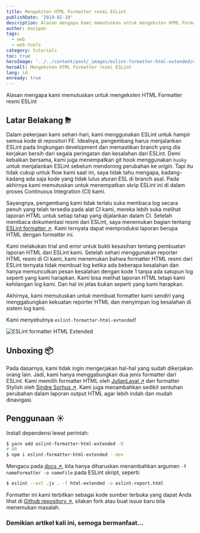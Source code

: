 ```yaml
---
title: Mengeksten HTML Formatter resmi ESLint
publishDate: '2019-02-19'
description: Alasan mengapa kami memutuskan untuk mengeksten HTML Formatter resmi ESLint
author: mazipan
tags:
  - web
  - web-tools
category: tutorials
toc: true
heroImage: '../../content/post/_images/eslint-formatter-html-extended/eslint-html.png'
heroAlt: Mengeksten HTML Formatter resmi ESLint
lang: id
enready: true
---
```


Alasan mengapa kami memutuskan untuk mengeksten HTML Formatter resmi ESLint

## Latar Belakang ⛈

Dalam pekerjaan kami sehari-hari, kami menggunakan ESLint untuk hampir semua kode di repositori FE. Idealnya, pengembang harus menjalankan ESLint pada lingkungan development dan memastikan branch yang dia kerjakan bersih dari segala peringatan dan kesalahan dari ESLint. Demi kebaikan bersama, kami juga menempatkan git hook menggunakan `husky` untuk menjalankan ESLint sebelum mendorong perubahan ke _origin_. Tapi itu tidak cukup untuk flow kami saat ini, saya tidak tahu mengapa, kadang-kadang ada saja kode yang tidak lulus aturan ESL di branch asal. Pada akhirnya kami memutuskan untuk menempatkan skrip ESLint ini di dalam proses Continuous Integration (CI) kami.

Sayangnya, pengembang kami tidak terlalu suka membaca log secara penuh yang telah tersedia pada alat CI kami, mereka lebih suka melihat laporan HTML untuk setiap tahap yang dijalankan dalam CI. Setelah membaca dokumentasi resmi dari ESLint, saya menemukan bagian tentang [ESLint formatter ↗️](https://eslint.org/docs/user-guide/formatters/). Kami ternyata dapat memproduksi laporan berupa HTML dengan formatter ini.

Kami melakukan trial and error untuk bukti kesasihan tentang pembuatan laporan HTML dari ESLint kami. Setelah sehari menggunakan reporter HTML resmi di CI kami, kami menemukan bahwa formatter HTML resmi dari ESLint ternyata tidak membuat log ketika ada beberapa kesalahan dan hanya memunculkan pesan kesalahan dengan kode 1 tanpa ada satupun log seperti yang kami harapkan. Kami bisa melihat laporan HTML tetapi kami kehilangan log kami. Dan hal ini jelas bukan seperti yang kami harapkan.

Akhirnya, kami memutuskan untuk membuat formatter kami sendiri yang menggabungkan kekuatan reporter HTML dan menyimpan log kesalahan di sistem log kami.

Kami menyebutnya `eslint-formatter-html-extended`!

![ESLint formatter HTML Extended](../../content/post/_images/eslint-formatter-html-extended/eslint-html.png)

## Unboxing 📦

Pada dasarnya, kami tidak ingin mengerjakan hal-hal yang sudah dikerjakan orang lain. Jadi, kami hanya menggabungkan dua jenis formatter dari ESLint. Kami memilih formatter HTML oleh [JulianLaval ↗️](https://github.com/JulianLaval) dan formatter Stylish oleh [Sindre Sorhus ↗️](https://github.com/sindresorhus). Kami juga menambahkan sedikit sentuhan perubahan dalam laporan output HTML agar lebih indah dan mudah dinavigasi.

## Penggunaan ☀️

Install dependensi lewat perintah:

```bash title=terminal
$ yarn add eslint-formatter-html-extended -D
# OR
$ npm i eslint-formatter-html-extended --dev
```

Mengacu pada [docs ↗️](https://eslint.org/docs/user-guide/formatters/), kita hanya diharuskan menambahkan argumen `-f nameFormatter -o nameFile` pada ESLint skript, seperti:

```bash title=terminal
$ eslint --ext .js . -f html-extended -o eslint-report.html
```

Formatter ini kami terbitkan sebagai kode sumber terbuka yang dapat Anda lihat di [Github repository ↗️](https://github.com/mazipan/eslint-formatter-html-extended), silakan fork atau buat issue baru bila menemukan masalah.

### Demikian artikel kali ini, semoga bermanfaat...
